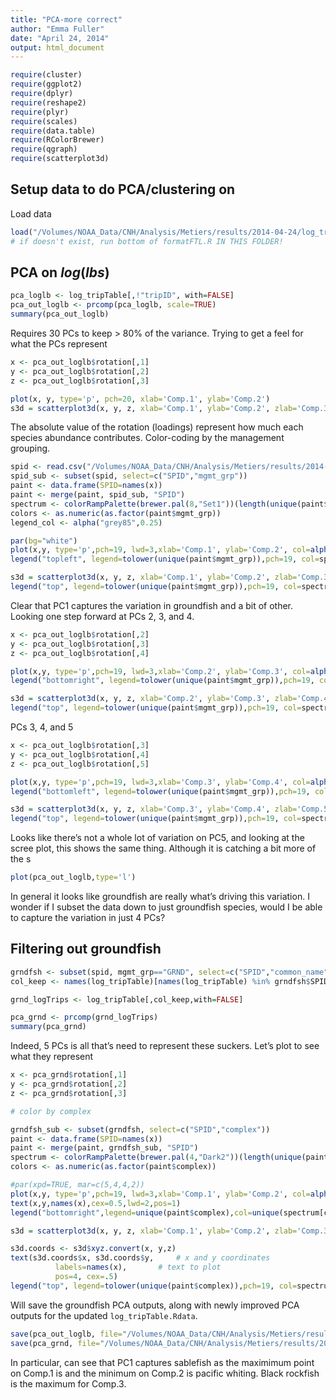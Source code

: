 ```yaml
---
title: "PCA-more correct"
author: "Emma Fuller"
date: "April 24, 2014"
output: html_document
---
```


```r
require(cluster)
require(ggplot2)
require(dplyr)
require(reshape2)
require(plyr)
require(scales)
require(data.table)
require(RColorBrewer)
require(qgraph)
require(scatterplot3d)
```

## Setup data to do PCA/clustering on
Load data

```r
load("/Volumes/NOAA_Data/CNH/Analysis/Metiers/results/2014-04-24/log_tripTable.Rdata")
# if doesn't exist, run bottom of formatFTL.R IN THIS FOLDER!
```

## PCA on $log(lbs)$

```r
pca_loglb <- log_tripTable[,!"tripID", with=FALSE]
pca_out_loglb <- prcomp(pca_loglb, scale=TRUE)
summary(pca_out_loglb)
```

Requires 30 PCs to keep > 80% of the variance. Trying to get a feel for what the PCs represent

```r
x <- pca_out_loglb$rotation[,1]
y <- pca_out_loglb$rotation[,2]
z <- pca_out_loglb$rotation[,3]

plot(x, y, type='p', pch=20, xlab='Comp.1', ylab='Comp.2')
s3d = scatterplot3d(x, y, z, xlab='Comp.1', ylab='Comp.2', zlab='Comp.3', pch = 20)
```

The absolute value of the rotation (loadings) represent how much each species abundance contributes. Color-coding by the management grouping. 

```r
spid <- read.csv("/Volumes/NOAA_Data/CNH/Analysis/Metiers/results/2014-04-24/spid.csv",as.is=TRUE)
spid_sub <- subset(spid, select=c("SPID","mgmt_grp"))
paint <- data.frame(SPID=names(x))
paint <- merge(paint, spid_sub, "SPID")
spectrum <- colorRampPalette(brewer.pal(8,"Set1"))(length(unique(paint$mgmt_grp)))
colors <- as.numeric(as.factor(paint$mgmt_grp))
legend_col <- alpha("grey85",0.25)

par(bg="white")
plot(x,y, type='p',pch=19, lwd=3,xlab='Comp.1', ylab='Comp.2', col=alpha(spectrum[colors],.75),cex=2,bty="n")
legend("topleft", legend=tolower(unique(paint$mgmt_grp)),pch=19, col=spectrum[unique(colors)],title="Species group:",bg=legend_col,box.col=legend_col)
```

```r
s3d = scatterplot3d(x, y, z, xlab='Comp.1', ylab='Comp.2', zlab='Comp.3', pch = 19,color=alpha(spectrum[colors],.75))
legend("top", legend=tolower(unique(paint$mgmt_grp)),pch=19, col=spectrum[unique(colors)],title="Species group:", cex=1,ncol=4,bg="grey94", box.col="grey94")

```

Clear that PC1 captures the variation in groundfish and a bit of other. Looking one step forward at PCs 2, 3, and 4. 

```r
x <- pca_out_loglb$rotation[,2]
y <- pca_out_loglb$rotation[,3]
z <- pca_out_loglb$rotation[,4]

plot(x,y, type='p',pch=19, lwd=3,xlab='Comp.2', ylab='Comp.3', col=alpha(spectrum[colors],.75),cex=2,bty="n")
legend("bottomright", legend=tolower(unique(paint$mgmt_grp)),pch=19, col=spectrum[unique(colors)],title="Species group:",bg=legend_col,box.col=legend_col)
```

```r
s3d = scatterplot3d(x, y, z, xlab='Comp.2', ylab='Comp.3', zlab='Comp.4', pch = 19,color=alpha(spectrum[colors],.75))
legend("top", legend=tolower(unique(paint$mgmt_grp)),pch=19, col=spectrum[unique(colors)],title="Species group:", cex=.75,ncol=4,bg="grey94",box.col="grey94")

```

PCs 3, 4, and 5

```r
x <- pca_out_loglb$rotation[,3]
y <- pca_out_loglb$rotation[,4]
z <- pca_out_loglb$rotation[,5]

plot(x,y, type='p',pch=19, lwd=3,xlab='Comp.3', ylab='Comp.4', col=alpha(spectrum[colors],.75),cex=2,bty="n")
legend("bottomleft", legend=tolower(unique(paint$mgmt_grp)),pch=19, col=spectrum[unique(colors)],title="Species group:",ncol=4,bg="grey94", box.col="grey94")
```


```r
s3d = scatterplot3d(x, y, z, xlab='Comp.3', ylab='Comp.4', zlab='Comp.5', pch = 19,color=alpha(spectrum[colors],.75))
legend("top", legend=tolower(unique(paint$mgmt_grp)),pch=19, col=spectrum[unique(colors)],title="Species group:", cex=.75,ncol=4,bg="grey94",box.col="grey94")
```

Looks like there's not a whole lot of variation on PC5, and looking at the scree plot, this shows the same thing. Although it is catching a bit more of the s

```r
plot(pca_out_loglb,type='l')
```

In general it looks like groundfish are really what's driving this variation. I wonder if I subset the data down to just groundfish species, would I be able to capture the variation in just 4 PCs?

## Filtering out groundfish

```r
grndfsh <- subset(spid, mgmt_grp=="GRND", select=c("SPID","common_name","complex","mgmt_grp"))
col_keep <- names(log_tripTable)[names(log_tripTable) %in% grndfsh$SPID]

grnd_logTrips <- log_tripTable[,col_keep,with=FALSE]

pca_grnd <- prcomp(grnd_logTrips)
summary(pca_grnd)
```

Indeed, 5 PCs is all that's need to represent these suckers. Let's plot to see what they represent

```r

x <- pca_grnd$rotation[,1]
y <- pca_grnd$rotation[,2]
z <- pca_grnd$rotation[,3]

# color by complex

grndfsh_sub <- subset(grndfsh, select=c("SPID","complex"))
paint <- data.frame(SPID=names(x))
paint <- merge(paint, grndfsh_sub, "SPID")
spectrum <- colorRampPalette(brewer.pal(4,"Dark2"))(length(unique(paint$complex)))
colors <- as.numeric(as.factor(paint$complex))

#par(xpd=TRUE, mar=c(5,4,4,2))
plot(x,y, type='p',pch=19, lwd=3,xlab='Comp.1', ylab='Comp.2', col=alpha(spectrum[colors],.75),cex=2,bty="n")
text(x,y,names(x),cex=0.5,lwd=2,pos=1)
legend("bottomright",legend=unique(paint$complex),col=unique(spectrum[colors]),pch=19,ncol=2,bg="grey94",box.col="grey94")

s3d = scatterplot3d(x, y, z, xlab='Comp.1', ylab='Comp.2', zlab='Comp.3', pch = 19,color=alpha(spectrum[colors],.75))

s3d.coords <- s3d$xyz.convert(x, y,z)
text(s3d.coords$x, s3d.coords$y,     # x and y coordinates
          labels=names(x),       # text to plot
          pos=4, cex=.5) 
legend("top", legend=tolower(unique(paint$complex)),pch=19, col=spectrum[unique(colors)],title="Species group:",ncol=4,bg="grey94",box.col="grey94")
```

Will save the groundfish PCA outputs, along with newly improved PCA outputs for the updated `log_tripTable.Rdata`. 

```r
save(pca_out_loglb, file="/Volumes/NOAA_Data/CNH/Analysis/Metiers/results/2014-04-24/pca_out_loglb.Rdata")
save(pca_grnd, file="/Volumes/NOAA_Data/CNH/Analysis/Metiers/results/2014-04-24/pca_grnd.Rdata")
```

In particular, can see that PC1 captures sablefish as the maximimum point on Comp.1 is and the minimum on Comp.2 is pacific whiting. Black rockfish is the maximum for Comp.3. 

